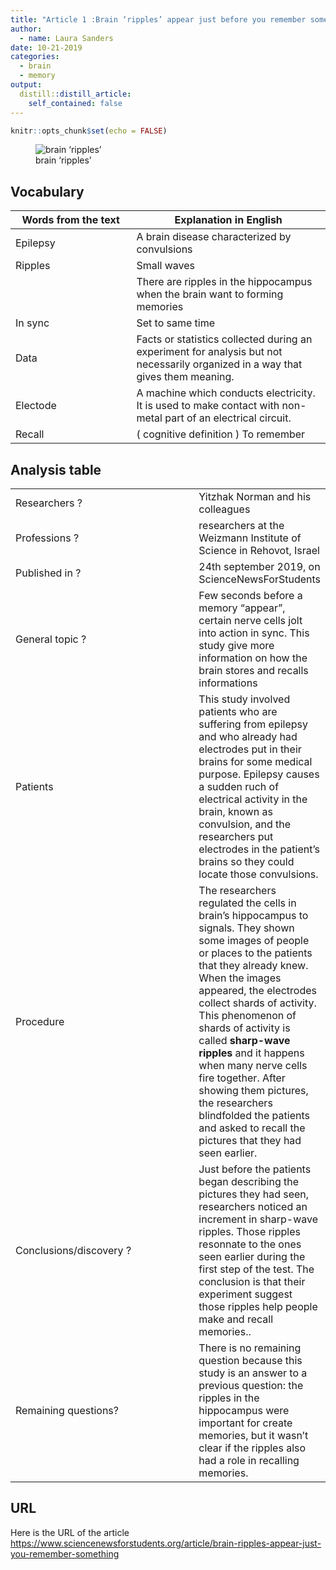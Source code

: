```yaml
---
title: "Article 1 :Brain ‘ripples’ appear just before you remember something "
author:
  - name: Laura Sanders
date: 10-21-2019
categories:
  - brain
  - memory
output:
  distill::distill_article:
    self_contained: false
---
```


``` r
knitr::opts_chunk$set(echo = FALSE)
```


![brain 'ripples'](https://www.sciencenewsforstudents.org/sites/default/files/scald-image/081619_LS_brain-ripple_feat-1028x579.jpg)

## Vocabulary 

| Words from the text | Explanation in English |
| ------------------- | ------------------------------ |
| Epilepsy  | A brain disease characterized by convulsions                  |
| Ripples                   | Small waves
|           |                There are ripples in the hippocampus when the brain want to forming memories| 
|In sync | Set to same time |
|Data  | Facts or statistics collected during an experiment for analysis but not necessarily organized in a way that gives them meaning.|
|Electode |  A machine which conducts electricity. It is used to make contact with non-metal part of an electrical circuit.|
|Recall | ( cognitive definition ) To remember |

## Analysis table 

|                |          |
|----------------|----------|
| Researchers ?                  | Yitzhak Norman and his colleagues                        |
| Professions ?                | researchers at the Weizmann Institute of Science in Rehovot, Israel                           |
| Published in ?                | 24th september 2019, on ScienceNewsForStudents                                                       |
| General topic ?               | Few seconds before a memory "appear", certain nerve cells jolt into action in sync. This study give more information on how the brain stores and recalls informations |
| Patients |This study involved patients who are suffering from epilepsy and who already had electrodes put in their brains for some medical purpose. Epilepsy causes a sudden ruch of electrical activity in the brain, known as convulsion, and the researchers put  electrodes in the patient's brains so they could locate those convulsions.|
| Procedure | The researchers regulated the cells in brain's hippocampus to signals. They shown some images of people or places to the patients that they already knew. When the images appeared, the electrodes collect shards of activity. This phenomenon of shards of activity is called **sharp-wave ripples** and it happens when many nerve cells fire together. After showing them pictures, the researchers blindfolded the patients and asked to recall the pictures that they had seen earlier. |
| Conclusions/discovery ?       |  Just before the patients began describing the pictures they had seen, researchers noticed an increment in sharp-wave ripples. Those ripples resonnate to the ones seen earlier during the first step of the test. The conclusion is that their experiment suggest those ripples help people make and recall memories..     |
| Remaining questions?         | There is no remaining question because this study is an answer to a previous question: the ripples in the hippocampus were important for create memories, but it wasn’t clear if the ripples also had a role in recalling memories. |


## URL

Here is the URL of the article 
<https://www.sciencenewsforstudents.org/article/brain-ripples-appear-just-you-remember-something>




